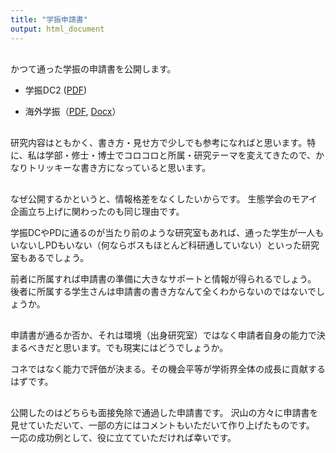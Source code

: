 ```yaml
---
title: "学振申請書"
output: html_document
---
```


<div style="margin-bottom:30px;">
</div>

かつて通った学振の申請書を公開します。

- 学振DC2 ([PDF](https://github.com/Kei-Atsumi/Curriculum_vitae/blob/master/files/JSPS_DC2.pdf))

- 海外学振（[PDF](https://github.com/Kei-Atsumi/Curriculum_vitae/blob/master/files/JSPS_Overseas.pdf), [Docx](https://github.com/Kei-Atsumi/Curriculum_vitae/raw/master/files/JSPS_Overseas.docx)）

<div style="margin-bottom:30px;">
</div>

研究内容はともかく、書き方・見せ方で少しでも参考になればと思います。特に、私は学部・修士・博士でコロコロと所属・研究テーマを変えてきたので、かなりトリッキーな書き方になっていると思います。

<div style="margin-bottom:30px;">
</div>

なぜ公開するかというと、情報格差をなくしたいからです。
生態学会のモアイ企画立ち上げに関わったのも同じ理由です。


学振DCやPDに通るのが当たり前のような研究室もあれば、通った学生が一人もいないしPDもいない（何ならボスもほとんど科研通していない）といった研究室もあるでしょう。

前者に所属すれば申請書の準備に大きなサポートと情報が得られるでしょう。
後者に所属する学生さんは申請書の書き方なんて全くわからないのではないでしょうか。

<div style="margin-bottom:30px;">
</div>

申請書が通るか否か、それは環境（出身研究室）ではなく申請者自身の能力で決まるべきだと思います。でも現実にはどうでしょうか。

コネではなく能力で評価が決まる。その機会平等が学術界全体の成長に貢献するはずです。

<div style="margin-bottom:30px;">
</div>

公開したのはどちらも面接免除で通過した申請書です。
沢山の方々に申請書を見せていただいて、一部の方にはコメントもいただいて作り上げたものです。
一応の成功例として、役に立てていただければ幸いです。

